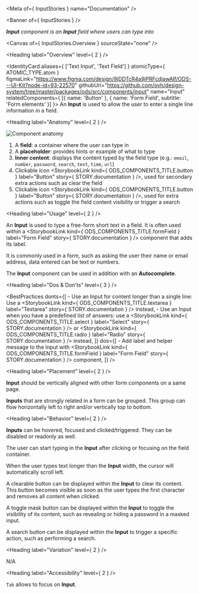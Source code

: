 
<Meta of={ InputStories } name="Documentation" />

<Banner of={ InputStories } />

_**Input** component is an **Input** field where users can type into_

<Canvas of={ InputStories.Overview } sourceState="none" />

<Heading label="Overview" level={ 2 } />

<IdentityCard aliases={ ['Text Input', 'Text Field'] }
              atomicType={ ATOMIC_TYPE.atom }
              figmaLink="https://www.figma.com/design/9jDDTcR4a9jPRFcdjawAlf/ODS---UI-Kit?node-id=93-22570"
              githubUrl="https://github.com/ovh/design-system/tree/master/packages/ods/src/components/input"
              name="Input"
              relatedComponents={ [{ name: 'Button' }, { name: 'Form Field', subtitle: 'Form elements' }] }>
  An **Input** is used to allow the user to enter a single line information in a field.
</IdentityCard>

<Heading label="Anatomy" level={ 2 } />

![Component anatomy](components/input/anatomy.png "Component anatomy")

1. A **field**: a container where the user can type in
2. A **placeholder**: provides hints or example of what to type
3. **Inner content**: displays the content typed by the field type (e.g.: `email`, `number`, `password`, `search`, `text`, `time`, `url`)
4. Clickable icon <StorybookLink kind={ ODS_COMPONENTS_TITLE.button } label="Button" story={ STORY.documentation } />, used for secondary extra actions such as clear the field
5. Clickable icon <StorybookLink kind={ ODS_COMPONENTS_TITLE.button } label="Button" story={ STORY.documentation } />, used for extra actions such as toggle the field content visibility or trigger a search

<Heading label="Usage" level={ 2 } />

An **Input** is used to type a free-form short text in a field. It is often used within a <StorybookLink kind={ ODS_COMPONENTS_TITLE.formField } label="Form Field" story={ STORY.documentation } /> component that adds its label.

It is commonly used in a form, such as asking the user their name or email address, data entered can be text or numbers.

The **Input** component can be used in addition with an **Autocomplete**.

<Heading label="Dos & Don'ts" level={ 3 } />

<BestPractices
  donts={[
    <span>- Use an Input for content longer than a single line: Use a <StorybookLink kind={ ODS_COMPONENTS_TITLE.textarea } label="Textarea" story={ STORY.documentation } /> instead</span>,
    <span>- Use an Input when you have a predefined list of answers: use a <StorybookLink kind={ ODS_COMPONENTS_TITLE.select } label="Select" story={ STORY.documentation } /> or <StorybookLink kind={ ODS_COMPONENTS_TITLE.radio } label="Radio" story={ STORY.documentation } /> instead</span>,
  ]}
  dos={[
    <span>- Add label and helper message to the Input with <StorybookLink kind={ ODS_COMPONENTS_TITLE.formField } label="Form Field" story={ STORY.documentation } /> component</span>,
  ]}
/>

<Heading label="Placement" level={ 2 } />

**Input** should be vertically aligned with other form components on a same page.

**Inputs** that are strongly related in a form can be grouped. This group can flow horizontally left to right and/or vertically top to bottom.

<Heading label="Behavior" level={ 2 } />

**Inputs** can be hovered, focused and clicked/triggered. They can be disabled or readonly as well.

The user can start typing in the **Input** after clicking or focusing on the field container.

When the user types text longer than the **Input** width, the cursor will automatically scroll left.

A clearable button can be displayed within the **Input** to clear its content. This button becomes visible as soon as the user types the first character and removes all content when clicked.

A toggle mask button can be displayed within the **Input** to toggle the visibility of its content, such as revealing or hiding a password in a masked input.

A search button can be displayed within the **Input** to trigger a specific action, such as performing a search.

<Heading label="Variation" level={ 2 } />

N/A

<Heading label="Accessibility" level={ 2 } />

`Tab` allows to focus on **Input**.
